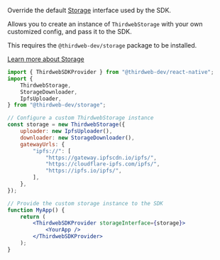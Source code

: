 
Override the default [Storage](/storage) interface used by the SDK.

Allows you to create an instance of `ThirdwebStorage` with your own customized config, and pass it to the SDK.

<Callout variant='info'>

This requires the `@thirdweb-dev/storage` package to be installed.

[Learn more about Storage](/storage)

</Callout>

```jsx
import { ThirdwebSDKProvider } from "@thirdweb-dev/react-native";
import {
	ThirdwebStorage,
	StorageDownloader,
	IpfsUploader,
} from "@thirdweb-dev/storage";

// Configure a custom ThirdwebStorage instance
const storage = new ThirdwebStorage({
	uploader: new IpfsUploader(),
	downloader: new StorageDownloader(),
	gatewayUrls: {
		"ipfs://": [
			"https://gateway.ipfscdn.io/ipfs/",
			"https://cloudflare-ipfs.com/ipfs/",
			"https://ipfs.io/ipfs/",
		],
	},
});

// Provide the custom storage instance to the SDK
function MyApp() {
	return (
		<ThirdwebSDKProvider storageInterface={storage}>
			<YourApp />
		</ThirdwebSDKProvider>
	);
}
```
